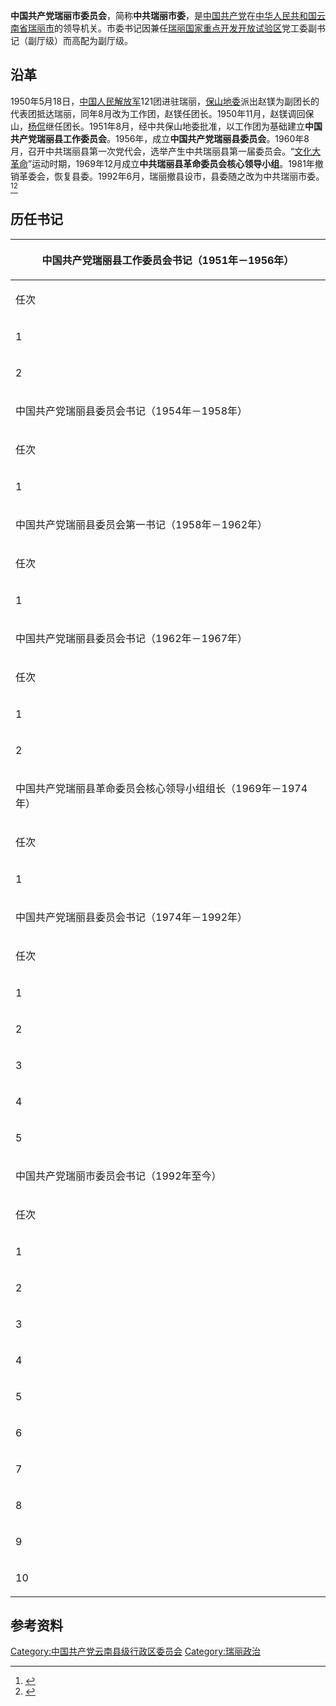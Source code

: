 {{Infobox PRCG
|中共机构名称 = 中国共产党瑞丽市委员会
|标志1 = Danghui_R.svg
|格言1 = [[为人民服务|为人民服务]]
|届数 = 十三
|任期始 =2021年
|任期终 =
|人员名称 = 现任委员
|人员链接 = 
|职位1 = 书记
|人员1 = [[毛晓|毛晓]]
|职位2 = 副书记
|人员2 = [[尚腊边|尚腊边]]、周劲
|职位3 = 常委会委员
|人员3 = 尹忠德、杨顺昌、尚正宠、陈鸻、钟志斌、于春首、吴光忠、王瑞
|人数3 = 8
|授权法源 = [[中国共产党章程|中国共产党章程]]
|上级机构 = [[中国共产党德宏傣族景颇族自治州委员会|中国共产党德宏傣族景颇族自治州委员会]]<br>中国共产党瑞丽市代表大会
|行政级别 = 正县处级
|地址1=[[勐卯镇|勐卯镇]]建设路12号
|坐标1={{coord|24.018738|97.851185|display=inline,title}}
|邮编1=678600
|image1 = 
|caption1 = 
}}

'''中国共产党瑞丽市委员会'''，简称'''中共瑞丽市委'''，是[[中国共产党|中国共产党]]在[[中华人民共和国|中华人民共和国]][[云南省|云南省]][[瑞丽市|瑞丽市]]的领导机关。市委书记因兼任[[瑞丽国家重点开发开放试验区|瑞丽国家重点开发开放试验区]]党工委副书记（副厅级）而高配为副厅级。

==沿革==

1950年5月18日，[[中国人民解放军|中国人民解放军]]121团进驻瑞丽，[[中共保山市委|保山地委]]派出赵镁为副团长的代表团抵达瑞丽，同年8月改为工作团，赵镁任团长。1950年11月，赵镁调回保山，[[杨侃_(1916年)|杨侃]]继任团长。1951年8月，经中共保山地委批准，以工作团为基础建立'''中国共产党瑞丽县工作委员会'''。1956年，成立'''中国共产党瑞丽县委员会'''。1960年8月，召开中共瑞丽县第一次党代会，选举产生中共瑞丽县第一届委员会。“[[文化大革命|文化大革命]]”运动时期，1969年12月成立'''中共瑞丽县革命委员会核心领导小组'''。1981年撤销革委会，恢复县委。1992年6月，瑞丽撤县设市，县委随之改为中共瑞丽市委。<ref>{{cite book |author1=陈江 主编 |author2=云南省瑞丽市志编纂委员会 编 |title=瑞丽市志 |location=[[成都|成都]] |publisher=[[四川辞书出版社|四川辞书出版社]] |date=1996 |isbn=7-80543-518-9 }}</ref>{{rp|160-161}}<ref>{{cite book |author1=何文忠,杨进才 主编 |author2=云南省瑞丽市地方志编纂委员会 编 |title=瑞丽市志 1978-2005 |location=[[昆明|昆明]] |publisher=[[云南人民出版社|云南人民出版社]] |date=2012 |isbn=978-7-222-10316-0 }}</ref>{{rp|347}}

==历任书记==

{| class="wikitable"
! colspan="8" |中国共产党瑞丽县工作委员会书记（1951年－1956年）
|-
!任次
!姓名
!籍贯
!民族
!上任
!卸任
|-
|1
|[[杨侃_(1916年)|杨侃]]
|云南[[凤庆|凤庆]]
|[[汉族|汉]]
|1951年8月
|1952年12月
|-
|2
|[[史昭清|史昭清]]
|山西
|汉
|1952年12月
|1953年12月
|-
! colspan="8" |中国共产党瑞丽县委员会书记（1954年－1958年）
|-
!任次
!姓名
!籍贯
!民族
!上任
!卸任
|-
|1
|[[杨有生|杨有生]]
|山西
|汉
|1954年8月
|1958年7月
|-
! colspan="8" |中国共产党瑞丽县委员会第一书记（1958年－1962年）
|-
!任次
!姓名
!籍贯
!民族
!上任
!卸任
|-
|1
|[[刘成斌|刘成斌]]
|江苏
|汉
|1958年7月
|1962年10月
|-
! colspan="8" |中国共产党瑞丽县委员会书记（1962年－1967年）
|-
!任次
!姓名
!籍贯
!民族
!上任
!卸任
|-
|1
|杨有生
|山西[[沁县|沁县]]
|汉
|1962年2月
|1964年6月
|-
|2
|[[王仁波|王仁波]]
|河南
|汉
|1964年6月
|1967年3月
|-
! colspan="8" |中国共产党瑞丽县革命委员会核心领导小组组长（1969年－1974年）
|-
!任次
!姓名
!籍贯
!民族
!上任
!卸任
|-
|1
|[[孙清秀|孙清秀]]
|河南
|汉
|1969年9月
|1974年9月
|-
! colspan="8" |中国共产党瑞丽县委员会书记（1974年－1992年）
|-
!任次
!姓名
!籍贯
!民族
!上任
!卸任
|-
|1
|[[瑞板|瑞板]]
|瑞丽
|[[傣族|傣]]
|1974年9月
|1979年2月
|-
|2
|[[杨悦_(瑞丽县委书记)|杨悦]]
|云南[[剑川|剑川]]
|[[白族|白]]
|1979年2月
|1981年1月
|-
|3
|[[杨存礼|杨存礼]]
|云南[[昆明|昆明]]
|汉
|1981年1月
|1987年4月
|-
|4
|[[何远灿|何远灿]]
|河南
|汉
|1987年5月
|1989年1月
|-
|5
|[[李增寿|李增寿]]
|云南剑川
|[[白族|白]]
|1989年2月
|1992年6月
|-
! colspan="8" |中国共产党瑞丽市委员会书记（1992年至今）
|-
!任次
!姓名
!籍贯
!民族
!上任
!卸任
|-
|1
|李增寿
|云南剑川
|白
|1992年6月
|1999年2月
|-
|2
|[[孟必光|孟必光]]
|云南[[梁河|梁河]]
|傣
|1999年2月
|2003年1月
|-
|3
|[[李春华_(1957年)|李春华]]
|云南[[腾冲|腾冲]]
|汉
|2003年6月
|2006年4月
|-
|4
|[[柳五三|柳五三]]
|云南[[鹤庆|鹤庆]]
|白
|2006年4月
|2008年4月
|-
|5
|[[杨跃国|杨跃国]]
|云南[[陇川|陇川]]
|汉
|2008年4月
|2013年3月
|-
|6
|[[蔡四宏|蔡四宏]]
|云南[[盈江|盈江]]
|傣
|2013年3月
|2015年10月
|-
|7
|[[马云峰|马云峰]]
|
|汉
|2015年10月
|2018年1月
|-
|8
|[[龚云尊|龚云尊]]
|
|汉
|2018年4月
|2021年4月
|-
|9
|[[翟玉龙|翟玉龙]]
|[[安徽省|安徽]][[芜湖市|芜湖]]
|汉
|2021年4月
|2021年9月
|-
|10
|[[毛晓|毛晓]]
|云南腾冲
|汉
|2021年9月
|至今
|}

==参考资料==
{{reflist}}

[[Category:中国共产党云南县级行政区委员会|Category:中国共产党云南县级行政区委员会]]
[[Category:瑞丽政治|Category:瑞丽政治]]